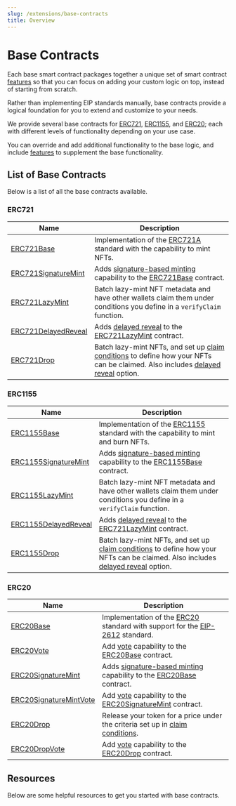 ```yaml
---
slug: /extensions/base-contracts
title: Overview
---
```



# Base Contracts

<div className="heroGrid">
  
  <div>
    <p>
      Each base smart contract packages together a unique set of smart contract <a href='/extensions/features'>features</a> so that you can focus on
      adding your custom logic on top, instead of starting from scratch.
    </p>

Rather than implementing EIP standards manually, base contracts provide a logical foundation for you to extend and customize to your needs.

We provide several base contracts for [ERC721](/extensions/base-contracts/erc-721/erc721base), [ERC1155](/extensions/base-contracts/erc-1155/erc1155base), and
[ERC20](/extensions/base-contracts/erc-20/erc20base); each with different levels of functionality depending on your use case.

You can override and add additional functionality to the base logic, and include [features](/extensions/features) to supplement the base functionality.

</div>

<div className="heroGridImageContainer">
  <ThemedImage
    sources={{
      light: "/assets/extensions.png",
      dark: "/assets/extensions.png",
    }}
    className="heroGridImage"
    alt="thirdweb dashboard"
  />
</div>

</div>

## List of Base Contracts

Below is a list of all the base contracts available.

### ERC721

| Name                                                                          | Description                                                                                                                                                                                                                           |
| ----------------------------------------------------------------------------- | ------------------------------------------------------------------------------------------------------------------------------------------------------------------------------------------------------------------------------------- |
| [ERC721Base](/extensions/base-contracts/erc-721/erc721base)                   | Implementation of the [ERC721A](https://www.erc721a.org/) standard with the capability to mint NFTs.                                                                                                                                  |
| [ERC721SignatureMint](/extensions/base-contracts/erc-721/erc721signaturemint) | Adds [signature-based minting](/extensions/erc721signaturemintable) capability to the [ERC721Base](/extensions/base-contracts/erc-721/erc721base) contract.                                                                           |
| [ERC721LazyMint](/extensions/base-contracts/erc-721/erc721lazymint)           | Batch lazy-mint NFT metadata and have other wallets claim them under conditions you define in a `verifyClaim` function.                                                                                                               |
| [ERC721DelayedReveal](/extensions/base-contracts/erc-721/erc721delayedreveal) | Adds [delayed reveal](/extensions/erc721revealable) to the [ERC721LazyMint](/extensions/base-contracts/erc-721/erc721lazymint) contract.                                                                                              |
| [ERC721Drop](/extensions/base-contracts/erc-721/erc721drop)                   | Batch lazy-mint NFTs, and set up [claim conditions](/extensions/erc721claimablewithconditions) to define how your NFTs can be claimed. Also includes [delayed reveal](/extensions/base-contracts/erc-721/erc721delayedreveal) option. |

### ERC1155

| Name                                                                             | Description                                                                                                                                                                                                                              |
| -------------------------------------------------------------------------------- | ---------------------------------------------------------------------------------------------------------------------------------------------------------------------------------------------------------------------------------------- |
| [ERC1155Base](/extensions/base-contracts/erc-1155/erc1155base)                   | Implementation of the [ERC1155](https://eips.ethereum.org/EIPS/eip-1155) standard with the capability to mint and burn NFTs.                                                                                                             |
| [ERC1155SignatureMint](/extensions/base-contracts/erc-1155/erc1155signaturemint) | Adds [signature-based minting](/extensions/erc1155signaturemintable) capability to the [ERC1155Base](/extensions/base-contracts/erc-1155/erc1155base) contract.                                                                          |
| [ERC1155LazyMint](/extensions/base-contracts/erc-1155/erc1155lazymint)           | Batch lazy-mint NFT metadata and have other wallets claim them under conditions you define in a `verifyClaim` function.                                                                                                                  |
| [ERC1155DelayedReveal](/extensions/base-contracts/erc-1155/erc1155delayedreveal) | Adds [delayed reveal](/extensions/erc1155revealable) to the [ERC721LazyMint](/extensions/base-contracts/erc-1155/erc1155lazymint) contract.                                                                                              |
| [ERC1155Drop](/extensions/base-contracts/erc-1155/erc1155drop)                   | Batch lazy-mint NFTs, and set up [claim conditions](/extensions/erc1155claimablewithconditions) to define how your NFTs can be claimed. Also includes [delayed reveal](/extensions/base-contracts/erc-1155/erc1155delayedreveal) option. |

### ERC20

| Name                                                                                | Description                                                                                                                                                                                                                                 |
| ----------------------------------------------------------------------------------- | ------------------------------------------------------------------------------------------------------------------------------------------------------------------------------------------------------------------------------------------- |
| [ERC20Base](/extensions/base-contracts/erc-20/erc20base)                            | Implementation of the [ERC20](https://eips.ethereum.org/EIPS/eip-20) standard with support for the [EIP-2612](https://eips.ethereum.org/EIPS/eip-2612) standard.                                                                            |
| [ERC20Vote](/extensions/base-contracts/erc-20/erc20vote)                            | Add [vote](https://github.com/thirdweb-dev/contracts/blob/main/contracts/openzeppelin-presets/token/ERC20/extensions/ERC20Votes.sol) capability to the [ERC20Base](/extensions/base-contracts/erc-20/erc20base) contract.                   |
| [ERC20SignatureMint](/extensions/base-contracts/erc-20/erc20signaturemint)          | Adds [signature-based minting](/extensions/erc20signaturemintable) capability to the [ERC20Base](/extensions/base-contracts/erc-20/erc20base) contract.                                                                                     |
| [ERC20SignatureMintVote](/extensions/base-contracts/erc-20/erc20signaturemint-vote) | Add [vote](https://github.com/thirdweb-dev/contracts/blob/main/contracts/openzeppelin-presets/token/ERC20/extensions/ERC20Votes.sol) capability to the [ERC20SignatureMint](/extensions/base-contracts/erc-20/erc20signaturemint) contract. |
| [ERC20Drop](/extensions/base-contracts/erc-20/erc20drop)                            | Release your token for a price under the criteria set up in [claim conditions](/extensions/erc1155claimablewithconditions).                                                                                                                 |
| [ERC20DropVote](/extensions/base-contracts/erc-20/erc20drop-vote)                   | Add [vote](https://github.com/thirdweb-dev/contracts/blob/main/contracts/openzeppelin-presets/token/ERC20/extensions/ERC20Votes.sol) capability to the [ERC20Drop](/extensions/base-contracts/erc-20/erc20drop) contract.                   |

## Resources

Below are some helpful resources to get you started with base contracts.

<div className="row" style={{ marginBottom: 24 }}>
  <div className="col col--6" style={{ marginTop: 8 }}>
    <QuickstartCard
      name="Get Started: Customize a Base Contract"
      link="https://portal.thirdweb.com/getting-started/creating-custom-contracts"
      image="/assets/icons/education.png"
    />
  </div>
  <div className="col col--6" style={{ marginTop: 8 }}>
    <QuickstartCard
      name="Guide: Build A MAYC Clone by Customizing Base Contracts"
      link="https://blog.thirdweb.com/guides/create-an-mayc-collection-clone/"
      image="/assets/icons/education.png"
    />
  </div>
</div>
